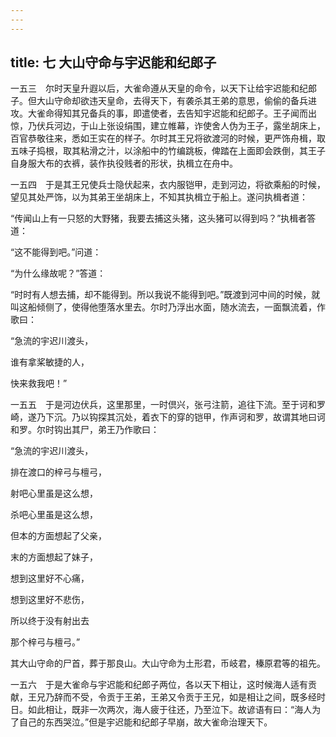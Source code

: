 ```yaml
---
---
---
```

title: 七 大山守命与宇迟能和纪郎子
---




一五三　尔时天皇升遐以后，大雀命遵从天皇的命令，以天下让给宇迟能和纪郎子。但大山守命却欲违天皇命，去得天下，有袭杀其王弟的意思，偷偷的备兵进攻。大雀命得知其兄备兵的事，即遣使者，去告知宇迟能和纪郎子。王子闻而出惊，乃伏兵河边，于山上张设绢围，建立帷幕，诈使舍人伪为王子，露坐胡床上，百官恭敬往来，悉如王实在的样子。尔时其王兄将欲渡河的时候，更严饰舟楫，取五味子捣根，取其粘滑之汁，以涂船中的竹编跳板，俾踏在上面即会跌倒，其王子自身服大布的衣裤，装作执役贱者的形状，执楫立在舟中。

一五四　于是其王兄使兵士隐伏起来，衣内服铠甲，走到河边，将欲乘船的时候，望见其处严饰，以为其弟王坐胡床上，不知其执楫立于船上。遂问执楫者道：

“传闻山上有一只怒的大野猪，我要去捕这头猪，这头猪可以得到吗？”执楫者答道：

“这不能得到吧。”问道：

“为什么缘故呢？”答道：

“时时有人想去捕，却不能得到。所以我说不能得到吧。”既渡到河中间的时候，就叫这船倾侧了，使得他堕落水里去。尔时乃浮出水面，随水流去，一面飘流着，作歌曰：

“急流的宇迟川渡头，

谁有拿桨敏捷的人，

快来救我吧！”

一五五　于是河边伏兵，这里那里，一时倶兴，张弓注箭，追往下流。至于诃和罗崎，遂乃下沉。乃以钩探其沉处，着衣下的穿的铠甲，作声诃和罗，故谓其地曰诃和罗。尔时钩出其尸，弟王乃作歌曰：

“急流的宇迟川渡头，

排在渡口的梓弓与檀弓，

射吧心里虽是这么想，

杀吧心里虽是这么想，

但本的方面想起了父亲，

末的方面想起了妹子，

想到这里好不心痛，

想到这里好不悲伤，

所以终于没有射出去

那个梓弓与檀弓。”

其大山守命的尸首，葬于那良山。大山守命为土形君，币岐君，榛原君等的祖先。

一五六　于是大雀命与宇迟能和纪郎子两位，各以天下相让，这时候海人适有贡献，王兄乃辞而不受，令贡于王弟，王弟又令贡于王兄，如是相让之间，既多经时日。如此相让，既非一次两次，海人疲于往还，乃至泣下。故谚语有曰：“海人为了自己的东西哭泣。”但是宇迟能和纪郎子早崩，故大雀命治理天下。